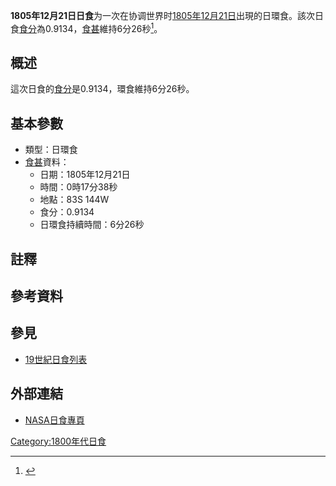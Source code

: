 {{Infobox Solar eclipse
| Year        = 1805
| Month       = 12
| Day         = 21
| Type        = 日環食
| Image       = SE1805Dec21A.gif
| Image size  = 200px
| Image intro = 1805年12月21日日環食路徑圖
  <!--   日食資料   -->
| Gamma       = -0.8751
| Mag         = 0.9134
| Saros       = [[日食沙羅週期119|119]]
| Saros total = 
| Saros seq   = 
  <!--     食甚     -->
| Duration    = 6分26秒
| Location    = 
| Coords      = 
| Width       = 692公里
  <!--   開始時間   -->
| Partial     = 
| Start type  = 
| Centre      = 
| Greatest    = 00:17:38
  <!--     倒數     -->
| hour        = 00
| minute      = 17
| second      = 38
| Duration_s  = 
}}
'''1805年12月21日日食'''为一次在协调世界时[[1805年|1805年]][[12月21日|12月21日]]出現的日環食。該次日食[[食分|食分]]為0.9134，[[食甚|食甚]]維持6分26秒<ref name="nasa_catalog_list">{{cite web |url=http://eclipse.gsfc.nasa.gov/SEcat5/SE1801-1900.html |title=Catalog of Solar Eclipses: 1801 to 1900 |language=en |publisher=[[NASA|NASA]] |accessdate=2009-07-26 |archiveurl=https://web.archive.org/web/20150112204733/http://eclipse.gsfc.nasa.gov/SEcat5/SE1801-1900.html |archivedate=2015-01-12 |deadurl=no }}</ref>。

== 概述 ==
這次日食的[[食分|食分]]是0.9134，環食維持6分26秒。

== 基本參數 ==
{{NoteUTC}}
* 類型：日環食
*[[食甚|食甚]]資料：
** 日期：1805年12月21日
** 時間：0時17分38秒 
** 地點：83S 144W
** 食分：0.9134
** 日環食持續時間：6分26秒

== 註釋 ==
{{NoteFoot}}

== 參考資料 ==
{{reflist}}

== 參見 ==
{{日食主題}}
* [[19世紀日食列表|19世紀日食列表]]

== 外部連結 ==
* [http://eclipse.gsfc.nasa.gov/solar.html NASA日食專頁]{{Wayback|url=http://eclipse.gsfc.nasa.gov/solar.html |date=20190108200537 }}{{en icon}}

{{日食}}

[[Category:1800年代日食|Category:1800年代日食]]

{{Eclipse-stub}}
